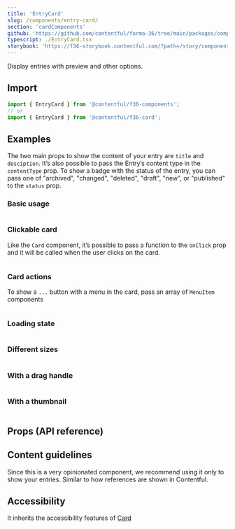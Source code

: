 ```yaml
---
title: 'EntryCard'
slug: /components/entry-card/
section: 'cardComponents'
github: 'https://github.com/contentful/forma-36/tree/main/packages/components/card/src/EntryCard'
typescript: ./EntryCard.tsx
storybook: 'https://f36-storybook.contentful.com/?path=/story/components-card-entrycard--default'
---
```


Display entries with preview and other options.

## Import

```jsx static=true
import { EntryCard } from '@contentful/f36-components';
// or
import { EntryCard } from '@contentful/f36-card';
```

## Examples

The two main props to show the content of your entry are `title` and `desciption`.
It’s also possible to pass the Entry’s content type in the `contentType` prop.
To show a badge with the status of the entry,
you can pass one of "archived", "changed", "deleted", "draft", "new", or "published" to the `status` prop.

### Basic usage

```jsx file=../../examples/EntryCard/EntryCardExample.tsx

```

### Clickable card

Like the `Card` component, it’s possible to pass a function to the `onClick` prop
and it will be called when the user clicks on the card.

```jsx file=../../examples/EntryCard/EntryCardClickableExample.tsx

```

### Card actions

To show a `...` button with a menu in the card, pass an array of `MenuItem` components

```jsx file=../../examples/EntryCard/EntryCardActionsExample.tsx

```

### Loading state

```jsx file=../../examples/EntryCard/EntryCardLoadingExample.tsx

```

### Different sizes

```jsx file=../../examples/EntryCard/EntryCardSizesExample.tsx

```

### With a drag handle

```jsx file=../../examples/EntryCard/EntryCardDragHandleExample.tsx

```

### With a thumbnail

```jsx file=../../examples/EntryCard/EntryCardThumbnailExample.tsx

```

## Props (API reference)

<PropsTable of="EntryCard" />

## Content guidelines

Since this is a very opinionated component, we recommend using it only to show your entries.
Similar to how references are shown in Contentful.

## Accessibility

It inherits the accessibility features of [Card](/components/card)
